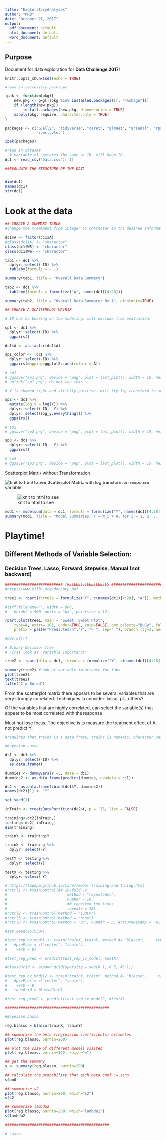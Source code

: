 ```yaml
---
title: "ExploratoryAnalyses"
author: "MRB"
date: "October 27, 2017"
output:
  pdf_document: default
  html_document: default
  word_document: default
---
```


## Purpose
Document for data exploration for __Data Challenge 2017__!

```r
knitr::opts_chunk$set(echo = TRUE)

#read in neccessary packages

ipak <- function(pkg){
    new.pkg <- pkg[!(pkg %in% installed.packages()[, "Package"])]
    if (length(new.pkg)) 
        install.packages(new.pkg, dependencies = TRUE)
    sapply(pkg, require, character.only = TRUE)
}

packages <- c("GGally", "tidyverse", "caret", "glmnet", "arsenal", "rpart",
              "rpart.plot")

ipak(packages)

#read in dataset
  # variable x1 operates the same as ID. Will keep ID.
dc1 <- read_csv("Data.csv")[-1]

##EVALUATE THE STRUCTURE OF THE DATA


dim(dc1)
names(dc1)
str(dc1)


```

# Look at the data

```r

## CREATE A SUMMARY TABLE
#change the treatment from integer to character so the desired information is expressed in the summary table

dc1$A <- factor(dc1$A)
#class(dc1$A) <- "character"
class(dc1$W5) <- "character"
class(dc1$W6) <- "character"

tab1 <- dc1 %>% 
  dplyr::select(-ID) %>% 
  tableby(formula = ~ .)

summary(tab1, title = "Overall Data Summary")

tab2 <- dc1 %>% 
  tableby(formula = formulize("A", names(dc1)[4:28]))

summary(tab2, title = "Overall Data Summary: By A", pfootnote=TRUE)
```


```r

## CREATE A SCATTERPLOT MATRIX

# ID has no bearing on the modeling. will exclude from evaluation.

sp1 <- dc1 %>% 
  dplyr::select(-ID) %>% 
  ggpairs()

dc1$A <- as.factor(dc1$A)

sp1_color <-  dc1 %>% 
  dplyr::select(-ID) %>%
  ggpairs(mapping=ggplot2::aes(colour = A))

# sp1
# ggsave("sp1.png", device = "png", plot = last_plot(), width = 15, height = 15, unit = "in")
# unlink("sp1.png") do not run this

# Y is skewed right and strictly positive. will try log transform to see what it looks like.

sp2 <- dc1 %>% 
  mutate(log_y = log(Y)) %>% 
  dplyr::select(-ID, -Y) %>%
  dplyr::select(log_y,everything()) %>% 
  ggpairs()

# sp2
# ggsave("sp2.png", device = "png", plot = last_plot(), width = 15, height = 15, unit = "in")

sp3 <- dc1 %>% 
  dplyr::select(-ID, -Y) %>% 
  ggpairs()

# sp3
# ggsave("sp3.png", device = "png", plot = last_plot(), width = 15, height = 15, unit = "in")
```
Scatterplot Matrix without Transformation

![knit to html to see](sp1.png)
Scatterplot Matrix with log transform on response variable. 

![knit to html to see](sp2.png)

```r

mod1 <- modelsum(data = dc1, formula = formulize("Y", names(dc1)[4:28]), adjust = ~ A, family = "gaussian")
summary(mod1, title = "Model Summaries: Y = W_i + A, for i = 1, 2, ..., 25")
```

# Playtime!
## Different Methods of Variable Selection:
### Decision Trees, Lasso, Forward, Stepwise, Manual (not backward)

```r
########################## TREEEEEEEEEEEEEEEEES ##########################
#http://www.milbo.org/doc/prp.pdf

tree1 <- rpart(formula = formulize("Y", c(names(dc1)[4:28], "A")), method="anova", data = dc1)

#tiff(filename="", width = 900, 
#	height = 900, units = "px", pointsize = 12)

rpart.plot(tree1, main = "Sweet, Sweet Plot",
	type=4, extra= 101, under=TRUE, snip=FALSE, box.palette="BuGy", fallen = T,
	prefix = paste("Predicted\n","Y", "= ", sep=" "), branch.lty=3, nn=TRUE)

#dev.off()

# Binary Decision Tree
# First look at "Variable Importance"

tree2 <- rpart(data = dc1, formula = formulize("Y", c(names(dc1)[4:28], "A")))

summary(tree2) #Look at variable importance for funs
plot(tree2)
text(tree2)
title("I'm Bored")
```

From the scatterplot matrix there appears to be several variables that are very strongly correlated.
Techniques to consider: lasso, pls, others?

Of the variables that are highly correlated, can select the variable(s) that appear to be most correlated with the response

Must not lose focus. The objective is to measure the treatment effect of A, not predict Y.

```r
#requires that trainX is a data.frame, trainY is numeric, character variables be provided as dummy variables, and numeric variables be centered and scaled

#Bayesian Lasso

dc1 <- dc1 %>% 
  dplyr::select(-ID) %>% 
  as.data.frame()

dummies <- dummyVars(Y ~., data = dc1)
dummies2 <- as.data.frame(predict(dummies, newdata = dc1))

dc2 <- as.data.frame(cbind(dc1$Y, dummies2))
names(dc2)[1] <- "Y"

set.seed(1)

inTrain <- createDataPartition(dc2$Y, p = .75, list = FALSE)

training<-dc2[inTrain,]
testing<-dc2[-inTrain,]
dim(training)

trainY <- training$Y

trainX <- training %>% 
  dplyr::select(-Y)

testY <- testing %>% 
  dplyr::select(Y)

testX <- testing %>% 
  dplyr::select(-Y)

# https://topepo.github.io/caret/model-training-and-tuning.html
#rctrl1 <- trainControl(## 10-fold CV
#                           method = "repeatedcv",
#                           number = 10,
#                           ## repeated ten times
#                           repeats = 10)
#rctrl2 <- trainControl(method = "LOOCV")
#rctrl3 <- trainControl(method = "none")
#rctrlR <- trainControl(method = "cv", number = 3, #returnResamp = "all", search = "random")

#set.seed(8675309)

#test_rep_cv_model <- train(trainX, trainY, method #= "blasso",     trControl = rctrl1, 
#   #preProc = c("center", "scale"), 
#    verb = 0)

#test_reg_pred <- predict(test_rep_cv_model, testX)

#blassoGrid <- expand.grid(sparsity = seq(0.1, 0.5, #0.1))

#test_rep_cv_model2 <- train(trainX, trainY, method #= "blasso",     trControl = rctrl1, 
#   #preProc = c("center", "scale"), 
#    verb = 0,
#   tuneGrid = blassoGrid)

#test_reg_pred2 <- predict(test_rep_cv_model2, #testX)

###############################################

#Bayesian Lasso

reg.blasso = blasso(trainX, trainY)

## summarize the beta (regression coefficients) estimates
plot(reg.blasso, burnin=200)

## plot the size of different models visited
plot(reg.blasso, burnin=200, which="m")

## get the summary
s <- summary(reg.blasso, burnin=200)

## calculate the probability that each beta coef != zero
s$bn0

## summarize s2
plot(reg.blasso, burnin=200, which="s2")
s$s2

## summarize lambda2
plot(reg.blasso, burnin=200, which="lambda2")
s$lambda2

###############################################

# Lasso



```